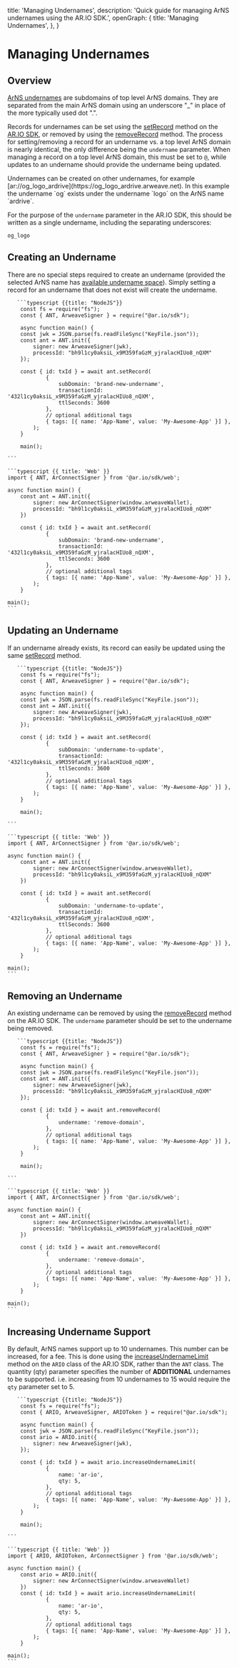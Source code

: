 
  title: 'Managing Undernames',
  description: 'Quick guide for managing ArNS undernames using the AR.IO SDK.',
  openGraph: {
    title: 'Managing Undernames',
  },
}


# Managing Undernames

## Overview

[ArNS undernames](/arns#under_names) are subdomains of top level ArNS domains. They are separated from the main ArNS domain using an underscore "\_" in place of the more typically used dot ".".

Records for undernames can be set using the [setRecord](/ar-io-sdk/ants/set-record) method on the [AR.IO SDK](/ar-io-sdk), or removed by using the [removeRecord](/ar-io-sdk/ants/remove-record) method.
The process for setting/removing a record for an undername vs. a top level ArNS domain is nearly identical, the only difference being the `undername` parameter. When managing a record on a top level ArNS domain, this must be set to
`@`, while updates to an undername should provide the undername being updated.

<Tip title="Chaining Undernames">
  Undernames can be created on other undernames, for example
  [ar://og_logo_ardrive](https://og_logo_ardrive.arweave.net). In this example the undername `og` exists under the undername `logo` on the ArNS name `ardrive`.

For the purpose of the `undername` parameter in the AR.IO SDK, this should be written as a single undername, including the separating underscores:

`og_logo`

</Tip>

## Creating an Undername

There are no special steps required to create an undername (provided the selected ArNS name has [available undername space](#increasing-undername-support)). Simply setting a record for an undername that does not exist will create the undername.

<CodeGroup title="Create an Undername">

       ```typescript {{title: "NodeJS"}}
        const fs = require("fs");
        const { ANT, ArweaveSigner } = require("@ar.io/sdk");

        async function main() {
        const jwk = JSON.parse(fs.readFileSync("KeyFile.json"));
        const ant = ANT.init({
            signer: new ArweaveSigner(jwk),
            processId: "bh9l1cy0aksiL_x9M359faGzM_yjralacHIUo8_nQXM"
        });

        const { id: txId } = await ant.setRecord(
                {
                    subDomain: 'brand-new-undername',
                    transactionId: '432l1cy0aksiL_x9M359faGzM_yjralacHIUo8_nQXM',
                    ttlSeconds: 3600
                },
                // optional additional tags
                { tags: [{ name: 'App-Name', value: 'My-Awesome-App' }] },
            );
        }

        main();

    ```

    ```typescript {{ title: 'Web' }}
    import { ANT, ArConnectSigner } from '@ar.io/sdk/web';

    async function main() {
        const ant = ANT.init({
            signer: new ArConnectSigner(window.arweaveWallet),
            processId: "bh9l1cy0aksiL_x9M359faGzM_yjralacHIUo8_nQXM"
        })

        const { id: txId } = await ant.setRecord(
                {
                    subDomain: 'brand-new-undername',
                    transactionId: '432l1cy0aksiL_x9M359faGzM_yjralacHIUo8_nQXM',
                    ttlSeconds: 3600
                },
                // optional additional tags
                { tags: [{ name: 'App-Name', value: 'My-Awesome-App' }] },
            );
        }

    main();
    ```

</CodeGroup>

## Updating an Undername

If an undername already exists, its record can easily be updated using the same [setRecord](/ar-io-sdk/ants/set-record) method.

<CodeGroup title="Update an Undername">

       ```typescript {{title: "NodeJS"}}
        const fs = require("fs");
        const { ANT, ArweaveSigner } = require("@ar.io/sdk");

        async function main() {
        const jwk = JSON.parse(fs.readFileSync("KeyFile.json"));
        const ant = ANT.init({
            signer: new ArweaveSigner(jwk),
            processId: "bh9l1cy0aksiL_x9M359faGzM_yjralacHIUo8_nQXM"
        });

        const { id: txId } = await ant.setRecord(
                {
                    subDomain: 'undername-to-update',
                    transactionId: '432l1cy0aksiL_x9M359faGzM_yjralacHIUo8_nQXM',
                    ttlSeconds: 3600
                },
                // optional additional tags
                { tags: [{ name: 'App-Name', value: 'My-Awesome-App' }] },
            );
        }

        main();

    ```

    ```typescript {{ title: 'Web' }}
    import { ANT, ArConnectSigner } from '@ar.io/sdk/web';

    async function main() {
        const ant = ANT.init({
            signer: new ArConnectSigner(window.arweaveWallet),
            processId: "bh9l1cy0aksiL_x9M359faGzM_yjralacHIUo8_nQXM"
        })

        const { id: txId } = await ant.setRecord(
                {
                    subDomain: 'undername-to-update',
                    transactionId: '432l1cy0aksiL_x9M359faGzM_yjralacHIUo8_nQXM',
                    ttlSeconds: 3600
                },
                // optional additional tags
                { tags: [{ name: 'App-Name', value: 'My-Awesome-App' }] },
            );
        }

    main();
    ```

</CodeGroup>

## Removing an Undername

An existing undername can be removed by using the [removeRecord](/ar-io-sdk/ants/remove-record) method on the AR.IO SDK.
The `undername` parameter should be set to the undername being removed.

<CodeGroup title="Remove Undername">

       ```typescript {{title: "NodeJS"}}
        const fs = require("fs");
        const { ANT, ArweaveSigner } = require("@ar.io/sdk");

        async function main() {
        const jwk = JSON.parse(fs.readFileSync("KeyFile.json"));
        const ant = ANT.init({
            signer: new ArweaveSigner(jwk),
            processId: "bh9l1cy0aksiL_x9M359faGzM_yjralacHIUo8_nQXM"
        });

        const { id: txId } = await ant.removeRecord(
                {
                    undername: 'remove-domain',
                },
                // optional additional tags
                { tags: [{ name: 'App-Name', value: 'My-Awesome-App' }] },
            );
        }

        main();

    ```

    ```typescript {{ title: 'Web' }}
    import { ANT, ArConnectSigner } from '@ar.io/sdk/web';

    async function main() {
        const ant = ANT.init({
            signer: new ArConnectSigner(window.arweaveWallet),
            processId: "bh9l1cy0aksiL_x9M359faGzM_yjralacHIUo8_nQXM"
        })

        const { id: txId } = await ant.removeRecord(
                {
                    undername: 'remove-domain',
                },
                // optional additional tags
                { tags: [{ name: 'App-Name', value: 'My-Awesome-App' }] },
            );
        }

    main();
    ```

</CodeGroup>

## Increasing Undername Support

By default, ArNS names support up to 10 undernames. This number can be increased, for a fee. This is done using the [increaseUndernameLimit](/ar-io-sdk/ario/arns/increase-undername-limit) method on the `ARIO` class of the AR.IO SDK, rather than the `ANT` class.
The quantity (qty) parameter specifies the number of **ADDITIONAL** undernames to be supported. i.e. increasing from 10 undernames to 15 would require the `qty` parameter set to 5.

<CodeGroup title="Increasing Undername Support">

       ```typescript {{title: "NodeJS"}}
        const fs = require("fs");
        const { ARIO, ArweaveSigner, ARIOToken } = require("@ar.io/sdk");

        async function main() {
        const jwk = JSON.parse(fs.readFileSync("KeyFile.json"));
        const ario = ARIO.init({
            signer: new ArweaveSigner(jwk),
        });

        const { id: txId } = await ario.increaseUndernameLimit(
                {
                    name: 'ar-io',
                    qty: 5,
                },
                // optional additional tags
                { tags: [{ name: 'App-Name', value: 'My-Awesome-App' }] },
            );
        }

        main();

    ```

    ```typescript {{ title: 'Web' }}
    import { ARIO, ARIOToken, ArConnectSigner } from '@ar.io/sdk/web';

    async function main() {
        const ario = ARIO.init({
            signer: new ArConnectSigner(window.arweaveWallet)
        })
        const { id: txId } = await ario.increaseUndernameLimit(
                {
                    name: 'ar-io',
                    qty: 5,
                },
                // optional additional tags
                { tags: [{ name: 'App-Name', value: 'My-Awesome-App' }] },
            );
        }

    main();
    ```

</CodeGroup>
